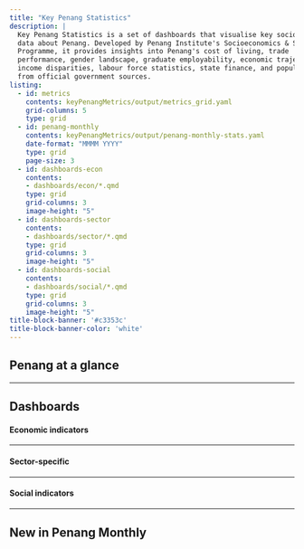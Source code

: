 ```yaml
---
title: "Key Penang Statistics"
description: |
  Key Penang Statistics is a set of dashboards that visualise key socioeconomic 
  data about Penang. Developed by Penang Institute's Socioeconomics & Statistics 
  Programme, it provides insights into Penang's cost of living, trade
  performance, gender landscape, graduate employability, economic trajectory, 
  income disparities, labour force statistics, state finance, and population trends 
  from official government sources. 
listing:
  - id: metrics
    contents: keyPenangMetrics/output/metrics_grid.yaml
    grid-columns: 5
    type: grid
  - id: penang-monthly
    contents: keyPenangMetrics/output/penang-monthly-stats.yaml
    date-format: "MMMM YYYY"
    type: grid
    page-size: 3
  - id: dashboards-econ
    contents: 
    - dashboards/econ/*.qmd
    type: grid
    grid-columns: 3
    image-height: "5"
  - id: dashboards-sector
    contents: 
    - dashboards/sector/*.qmd
    type: grid
    grid-columns: 3
    image-height: "5"
  - id: dashboards-social
    contents: 
    - dashboards/social/*.qmd
    type: grid
    grid-columns: 3
    image-height: "5"
title-block-banner: '#c3353c'
title-block-banner-color: 'white'
---
```


## Penang at a glance

:::: metrics
::: {#metrics}
:::
::::

------------------------------------------------------------------------

## Dashboards 

#### Economic indicators

:::: dashboards
::: {#dashboards-econ}
:::
::::

------------------------------------------------------------------------

#### Sector-specific

:::: dashboards
::: {#dashboards-sector}
:::
::::

------------------------------------------------------------------------

#### Social indicators

:::: dashboards
::: {#dashboards-social}
:::
::::

------------------------------------------------------------------------

## New in Penang Monthly

::: {#penang-monthly}
:::